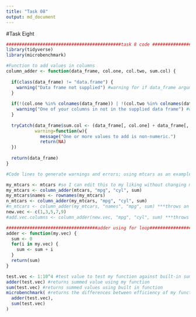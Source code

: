 ```yaml
---
title: "Task 08"
output: md_document
---
```


#Task Eight

```r
############################################task 8 code ##############################################
library(tidyverse)
library(microbenchmark)

#Function to add values in columns
column_adder <- function(data_frame, col.one, col.two, sum.col) {
  
  if(class(data_frame) != "data.frame") {
    warning("Data frame not supplied") #warning for if data_frame argument is not a data frame
  }
  
  if(!(col.one %in% colnames(data_frame)) | !(col.two %in% colnames(data_frame))) {
    warning("One of your columns in not in the supplied data frame") #warning for if either supplied columns to add are not actually columns in given data frame
  }
  
  tryCatch(data_frame$sum.col <- (data_frame[, col.one] + data_frame[, col.two]),  #runs function and returns warnings if column values are non-numeric
           warning=function(w){
             message("One or more values to add is non-numeric.")
             return(NA)
  })
  
  return(data_frame)
}

#Code lines to generate warnings and errors; using mtcars as an example

my_mtcars <- mtcars #so I can edit this to my liking without changing mtcars itself
my_mtcars <- column_adder(mtcars, "mpg", "cyl", sum) 
my_mtcars$names <- rownames(my_mtcars)
n_mtcars <- column_adder(my_mtcars, "mpg", "cyl", sum)
#n_mtcars <- column_adder(my_mtcars, "names", "mpg", sum) ***throws an error as "names" has no numeric values
new.vec <- c(1,3,5,7,9)
#add.vec.columns <- column_adder(new.vec, "mpg", "cyl", sum) ***throws an error as a data frame is not supplied, and correct columns not present

###################################adder using for loop#################################################
adder <- function(my.vec) {
  sum <- 0
  for(i in my.vec) {
    sum <- sum + i
  }
  return(sum)
}

test.vec <- 1:10^4 #test value to test my function against built-in sum function
adder(test.vec) #returns summed value using my function
sum(test.vec) #returns summed values using built in function
microbenchmark( #returns the differences between efficiency of my function and the built-in function
  adder(test.vec),
  sum(test.vec)
)
```

